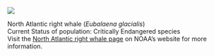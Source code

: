 ![](images/whales/NARW_scaled.png)

North Atlantic right whale (*Eubalaena glacialis*)\
Current Status of population: Critically Endangered species\
Visit the [North Atlantic right whale page](https://www.fisheries.noaa.gov/species/north-atlantic-right-whale) on NOAA's website for more information.
